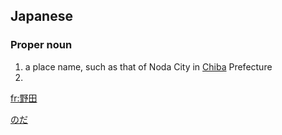 ==Japanese==
{{ja-kanjitab|の|だ|yomi=k}}

===Proper noun===
{{ja-pos|proper|のだ}}

# a place name, such as that of Noda City in [[Chiba]] Prefecture
# {{surname|lang=ja|sort=のだ}}

[[Category:ja:Cities|のだ]]

[[fr:野田]]